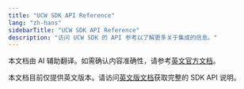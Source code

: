 ```yaml
---
title: "UCW SDK API Reference"
lang: "zh-hans"
sidebarTitle: "UCW SDK API Reference"
description: "访问 UCW SDK 的 API 参考以了解更多关于集成的信息。"
---
```

<Note>本文档由 AI 辅助翻译。如需确认内容准确性，请参考[英文官方文档](https://www.cobo.com/developers/v2/guides/overview/introduction)。</Note>

本文档目前仅提供英文版本。请访问[英文版文档](https://www.cobo.com/developers/v2/developer-tools/ucw-sdk/initialize-secrets)获取完整的 SDK API 说明。